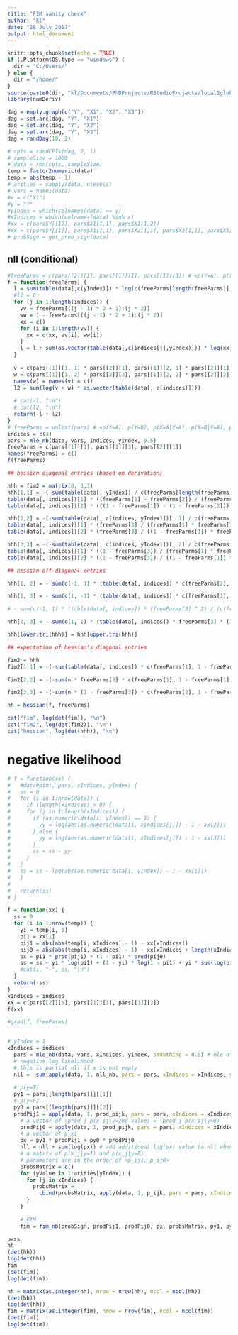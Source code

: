 ```yaml
---
title: "FIM sanity check"
author: "kl"
date: "28 July 2017"
output: html_document
---
```


```r
knitr::opts_chunk$set(echo = TRUE)
if (.Platform$OS.type == "windows") {
  dir = "C:/Users/"
} else {
  dir = "/home/"
}
source(paste0(dir, "kl/Documents/PhDProjects/RStudioProjects/local2global/scripts/load_libraries.R"))
library(numDeriv)
```

```r
dag = empty.graph(c("Y", "X1", "X2", "X3"))
dag = set.arc(dag, "Y", "X1")
dag = set.arc(dag, "Y", "X2")
dag = set.arc(dag, "Y", "X3")
dag = randDag(10, 2)
```

```r
# cpts = randCPTs(dag, 2, 1)
# sampleSize = 1000
# data = rbn(cpts, sampleSize)
temp = factor2numeric(data)
temp = abs(temp - 1)
# arities = sapply(data, nlevels)
# vars = names(data)
#x = c("X1")
#y = "Y"
#yIndex = which(colnames(data) == y)
#xIndices = which(colnames(data) %in% x)
#xx = c(pars$Y[[1]], pars$X1[1,1], pars$X1[1,2])
#xx = c(pars$Y[[1]], pars$X1[1,1], pars$X2[1,1], pars$X3[1,1], pars$X1[1,2], pars$X2[1,2], pars$X3[1,2])
# probSign = get_prob_sign(data)
```

## nll (conditional)
```r
#freeParms = c(pars[[2]][1], pars[[1]][1], pars[[1]][3]) # <p(Y=A), p(X=A|Y=A), p(X=A|Y=B)>
f = function(freeParms) {
  l = sum(table(data[,c(yIndex)]) * log(c(freeParms[length(freeParms)], 1 - freeParms[length(freeParms)])))
  #l2 = 0 
  for (j in 1:length(indices)) {
    vv = freeParms[((j - 1) * 2 + 1):(j * 2)]
    ww = 1 - freeParms[((j - 1) * 2 + 1):(j * 2)]
    xx = c()
    for (i in 1:length(vv)) {
      xx = c(xx, vv[i], ww[i])
    }
    l = l + sum(as.vector(table(data[,c(indices[j],yIndex)])) * log(xx)) 
  }
  
  v = c(pars[[1]][1, 1] * pars[[2]][1], pars[[1]][2, 1] * pars[[2]][1])
  w = c(pars[[1]][1, 2] * pars[[2]][2], pars[[1]][2, 2] * pars[[2]][2])
  names(w) = names(v) = c()
  l2 = sum(log(v + w) * as.vector(table(data[, c(indices)])))
  
  # cat(-l, "\n")
  # cat(l2, "\n")
  return(-l + l2)
}
# freeParms = unlist(pars) # <p(Y=A), p(Y=B), p(X=A|Y=A), p(X=B|Y=A), p(X=A|Y=B), p(X=B|Y=B), ...>
indices = c(3)
pars = mle_nb(data, vars, indices, yIndex, 0.5)
freeParms = c(pars[[1]][1], pars[[1]][3], pars[[2]][1])
names(freeParms) = c()
f(freeParms)

## hessian diagonal entries (based on derivation)

hhh = fim2 = matrix(0, 3,3)
hhh[1,1] = -(-sum(table(data[, yIndex]) / c(freeParms[length(freeParms)]^2, (1 - freeParms[length(freeParms)])^2)) + 
table(data[, indices])[1] * ((freeParms[1] - freeParms[2]) / (freeParms[1] * freeParms[3] + freeParms[2] * (1 - freeParms[3])))^2 + 
table(data[, indices])[2] * (((1 - freeParms[1]) - (1 - freeParms[2])) / ((1 - freeParms[1]) * freeParms[3] + (1 - freeParms[2]) * (1 - freeParms[3])))^2)

hhh[2,2] = -(-sum(table(data[, c(indices, yIndex)])[, 1] / c(freeParms[1]^2, (1 - freeParms[1])^2)) + 
table(data[, indices])[1] * (freeParms[3] / (freeParms[1] * freeParms[3] + freeParms[2] * (1 - freeParms[3])))^2 + 
table(data[, indices])[2] * (freeParms[3] / ((1 - freeParms[1]) * freeParms[3] + (1 - freeParms[2]) * (1 - freeParms[3])))^2)

hhh[3,3] = -(-sum(table(data[, c(indices, yIndex)])[, 2] / c(freeParms[2]^2, (1 - freeParms[2])^2)) + 
table(data[, indices])[1] * ((1 - freeParms[3]) / (freeParms[1] * freeParms[3] + freeParms[2] * (1 - freeParms[3])))^2 + 
table(data[, indices])[2] * ((1 - freeParms[3]) / ((1 - freeParms[1]) * freeParms[3] + (1 - freeParms[2]) * (1 - freeParms[3])))^2)

## hessian off-diagonal entries

hhh[1, 2] = - sum(c(-1, 1) * (table(data[, indices]) * c(freeParms[2], (1 - freeParms[2])) / (c(freeParms[1], (1 - freeParms[1])) * freeParms[3] + c(freeParms[2], (1 - freeParms[2])) * (1 - freeParms[3])) ^ 2))

hhh[1, 3] = - sum(c(1, -1) * (table(data[, indices]) * c(freeParms[1], (1 - freeParms[1])) / (c(freeParms[1], (1 - freeParms[1])) * freeParms[3] + c(freeParms[2], (1 - freeParms[2])) * (1 - freeParms[3])) ^ 2))

# - sum(c(-1, 1) * (table(data[, indices]) * (freeParms[3] ^ 2) / (c(freeParms[1], (1 - freeParms[1])) * freeParms[3] + c(freeParms[2], (1 - freeParms[2])) * (1 - freeParms[3])) ^ 2))

hhh[2, 3] = - sum(c(1, 1) * (table(data[, indices]) * freeParms[3] * (1 - freeParms[3]) / (c(freeParms[1], (1 - freeParms[1])) * freeParms[3] + c(freeParms[2], (1 - freeParms[2])) * (1 - freeParms[3])) ^ 2))

hhh[lower.tri(hhh)] = hhh[upper.tri(hhh)]

## expectation of hessian's diagonal entries

fim2 = hhh
fim2[1,1] = -(-sum(table(data[, indices]) * c(freeParms[1], 1 - freeParms[1]) / (freeParms[3] * c(freeParms[1] * freeParms[3] + freeParms[2] * (1 - freeParms[3]), (1 - freeParms[1]) * freeParms[3] + (1 - freeParms[2]) * (1 - freeParms[3])))) - sum(table(data[, indices]) * c(freeParms[2], 1 - freeParms[2]) / ((1 - freeParms[3]) * c(freeParms[1] * freeParms[3] + freeParms[2] * (1 - freeParms[3]), (1 - freeParms[1]) * freeParms[3] + (1 - freeParms[2]) * (1 - freeParms[3])))) + table(data[, indices])[1] * ((freeParms[1] - freeParms[2]) / (freeParms[1] * freeParms[3] + freeParms[2] * (1 - freeParms[3])))^2 + table(data[, indices])[2] * (((1 - freeParms[1]) - (1 - freeParms[2])) / ((1 - freeParms[1]) * freeParms[3] + (1 - freeParms[2]) * (1 - freeParms[3])))^2)

fim2[2,2] = -(-sum(n * freeParms[3] * c(freeParms[1], 1 - freeParms[1]) / c(freeParms[1]^2, (1 - freeParms[1])^2)) + table(data[, indices])[1] * (freeParms[3] / (freeParms[1] * freeParms[3] + freeParms[2] * (1 - freeParms[3])))^2 + table(data[, indices])[2] * (freeParms[3] / ((1 - freeParms[1]) * freeParms[3] + (1 - freeParms[2]) * (1 - freeParms[3])))^2)

fim2[3,3] = -(-sum(n * (1 - freeParms[3]) * c(freeParms[2], 1 - freeParms[2]) / c(freeParms[2]^2, (1 - freeParms[2])^2)) + table(data[, indices])[1] * ((1 - freeParms[3]) / (freeParms[1] * freeParms[3] + freeParms[2] * (1 - freeParms[3])))^2 + table(data[, indices])[2] * ((1 - freeParms[3]) / ((1 - freeParms[1]) * freeParms[3] + (1 - freeParms[2]) * (1 - freeParms[3])))^2)

hh = hessian(f, freeParms)

cat("fim", log(det(fim)), "\n")
cat("fim2", log(det(fim2)), "\n")
cat("hessian", log(det(hhh)), "\n")
```

# negative likelihood 
```r
# f = function(xx) {
#   #dataPoint, pars, xIndices, yIndex) {
#   ss = 0
#   for (i in 1:nrow(data)) {
#     if (length(xIndices) > 0) {
#     for (j in 1:length(xIndices)) {
#       if (as.numeric(data[i, yIndex]) == 1) {
#         yy = log(abs(as.numeric(data[i, xIndices[j]]) - 1 - xx[2]))
#       } else {
#         yy = log(abs(as.numeric(data[i, xIndices[j]]) - 1 - xx[3]))
#       }
#       ss = ss - yy
#     }
#   }
#   ss = ss - log(abs(as.numeric(data[i, yIndex]) - 1 - xx[1]))
#   }
#   
#   return(ss)
# }

f = function(xx) {
  ss = 0
  for (i in 1:nrow(temp)) {
    yi = temp[i, 1]
    pi1 = xx[1]
    pij1 = abs(abs(temp[i, xIndices] - 1) - xx[xIndices])
    pij0 = abs(abs(temp[i, xIndices] - 1) - xx[xIndices + length(xIndices)])
    px = pi1 * prod(pij1) + (1 - pi1) * prod(pij0)
    ss = ss + yi * log(pi1) + (1 - yi) * log(1 - pi1) + yi * sum(log(pij1)) + (1 - yi) * sum(log(pij0)) - log(px)
    #cat(i, "-", ss, "\n")
  }
  return(-ss)
}
xIndices = indices
xx = c(pars[[2]][1], pars[[1]][1], pars[[1]][3])
f(xx)
```

```r
#grad(f, freeParms)

  
# yIndex = 1
xIndices = indices
  pars = mle_nb(data, vars, xIndices, yIndex, smoothing = 0.5) # mle of parameters with smoothing
  # negative log likelihood
  # this is partial nll if x is not empty
  nll = -sum(apply(data, 1, nll_nb, pars = pars, xIndices = xIndices, yIndex = yIndex))
  
  # p(y=T)
  py1 = pars[[length(pars)]][[1]]
  # p(y=F)
  py0 = pars[[length(pars)]][[2]]
  prodPij1 = apply(data, 1, prod_pijk, pars = pars, xIndices = xIndices, yValue = 1)
    # a vector of \prod_j p(x_ij|y=2nd value) = \prod_j p(x_ij|y=0)
    prodPij0 = apply(data, 1, prod_pijk, pars = pars, xIndices = xIndices, yValue = 2)
    # a vector of p_xi 
    px = py1 * prodPij1 + py0 * prodPij0
    nll = nll + sum(log(px)) # add additional log(px) value to nll when x is not empty
    # a matrix of p(x_j|y=T) and p(x_j|y=F)
    # parameters are in the order of <p_ij1, p_ij0>
    probsMatrix = c()
    for (yValue in 1:arities[yIndex]) {
      for (j in xIndices) {
        probsMatrix = 
          cbind(probsMatrix, apply(data, 1, p_ijk, pars = pars, xIndices = xIndices, xIndex = j, yValue = yValue))
      }
    }
    
    # FIM
    fim = fim_nb(probSign, prodPij1, prodPij0, px, probsMatrix, py1, py0, arities, xIndices, yIndex)
```

```r
pars
hh
(det(hh))
log(det(hh))
fim
(det(fim))
log(det(fim))
```
```r
hh = matrix(as.integer(hh), nrow = nrow(hh), ncol = ncol(hh))
(det(hh))
log(det(hh))
fim = matrix(as.integer(fim), nrow = nrow(fim), ncol = ncol(fim))
(det(fim))
log(det(fim))
```





